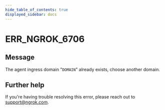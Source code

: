 ```yaml
---
hide_table_of_contents: true
displayed_sidebar: docs
---
```



# ERR_NGROK_6706

## Message

The agent ingress domain "`DOMAIN`" already exists, choose another domain.

<ErrorDetails error="err_ngrok_6706" />

## Further help

If you're having trouble resolving this error, please reach out to [support@ngrok.com](mailto:support@ngrok.com?subject=Help%20with%20ERR_NGROK_6706).
